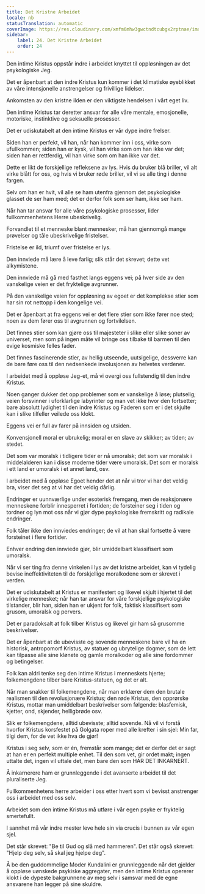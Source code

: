 ```yaml
---
title: Det Kristne Arbeidet
locale: nb
statusTranslation: automatic
coverImage: https://res.cloudinary.com/xmfm6mhw3gwctndtcubgx2rptnae/image/upload/v1741354419/small_cover_la_gran_rebelion_28716e29d2.webp
sidebar:
    label: 24. Det Kristne Arbeidet
    order: 24
---
```

Den intime Kristus oppstår indre i arbeidet knyttet til oppløsningen av det psykologiske Jeg.

Det er åpenbart at den indre Kristus kun kommer i det klimatiske øyeblikket av våre intensjonelle anstrengelser og frivillige lidelser.

Ankomsten av den kristne ilden er den viktigste hendelsen i vårt eget liv.

Den intime Kristus tar deretter ansvar for alle våre mentale, emosjonelle, motoriske, instinktive og seksuelle prosesser.

Det er udiskutabelt at den intime Kristus er vår dype indre frelser.

Siden han er perfekt, vil han, når han kommer inn i oss, virke som ufullkommen; siden han er kysk, vil han virke som om han ikke var det; siden han er rettferdig, vil han virke som om han ikke var det.

Dette er likt de forskjellige refleksene av lys. Hvis du bruker blå briller, vil alt virke blått for oss, og hvis vi bruker røde briller, vil vi se alle ting i denne fargen.

Selv om han er hvit, vil alle se ham utenfra gjennom det psykologiske glasset de ser ham med; det er derfor folk som ser ham, ikke ser ham.

Når han tar ansvar for alle våre psykologiske prosesser, lider fullkommenhetens Herre ubeskrivelig.

Forvandlet til et menneske blant mennesker, må han gjennomgå mange prøvelser og tåle ubeskrivelige fristelser.

Fristelse er ild, triumf over fristelse er lys.

Den innviede må lære å leve farlig; slik står det skrevet; dette vet alkymistene.

Den innviede må gå med fasthet langs eggens vei; på hver side av den vanskelige veien er det fryktelige avgrunner.

På den vanskelige veien for oppløsning av egoet er det komplekse stier som har sin rot nettopp i den kongelige vei.

Det er åpenbart at fra eggens vei er det flere stier som ikke fører noe sted; noen av dem fører oss til avgrunnen og fortvilelsen.

Det finnes stier som kan gjøre oss til majesteter i slike eller slike soner av universet, men som på ingen måte vil bringe oss tilbake til barmen til den evige kosmiske felles fader.

Det finnes fascinerende stier, av hellig utseende, uutsigelige, dessverre kan de bare føre oss til den nedsenkede involusjonen av helvetes verdener.

I arbeidet med å oppløse Jeg-et, må vi overgi oss fullstendig til den indre Kristus.

Noen ganger dukker det opp problemer som er vanskelige å løse; plutselig; veien forsvinner i uforklarlige labyrinter og man vet ikke hvor den fortsetter; bare absolutt lydighet til den indre Kristus og Faderen som er i det skjulte kan i slike tilfeller veilede oss klokt.

Eggens vei er full av farer på innsiden og utsiden.

Konvensjonell moral er ubrukelig; moral er en slave av skikker; av tiden; av stedet.

Det som var moralsk i tidligere tider er nå umoralsk; det som var moralsk i middelalderen kan i disse moderne tider være umoralsk. Det som er moralsk i ett land er umoralsk i et annet land, osv.

I arbeidet med å oppløse Egoet hender det at når vi tror vi har det veldig bra, viser det seg at vi har det veldig dårlig.

Endringer er uunnværlige under esoterisk fremgang, men de reaksjonære menneskene forblir innesperret i fortiden; de forsteiner seg i tiden og tordner og lyn mot oss når vi gjør dype psykologiske fremskritt og radikale endringer.

Folk tåler ikke den innviedes endringer; de vil at han skal fortsette å være forsteinet i flere fortider.

Enhver endring den innviede gjør, blir umiddelbart klassifisert som umoralsk.

Når vi ser ting fra denne vinkelen i lys av det kristne arbeidet, kan vi tydelig bevise ineffektiviteten til de forskjellige moralkodene som er skrevet i verden.

Det er udiskutabelt at Kristus er manifestert og likevel skjult i hjertet til det virkelige mennesket; når han tar ansvar for våre forskjellige psykologiske tilstander, blir han, siden han er ukjent for folk, faktisk klassifisert som grusom, umoralsk og pervers.

Det er paradoksalt at folk tilber Kristus og likevel gir ham så grusomme beskrivelser.

Det er åpenbart at de ubevisste og sovende menneskene bare vil ha en historisk, antropomorf Kristus, av statuer og ubrytelige dogmer, som de lett kan tilpasse alle sine klønete og gamle moralkoder og alle sine fordommer og betingelser.

Folk kan aldri tenke seg den intime Kristus i menneskets hjerte; folkemengdene tilber bare Kristus-statuen, og det er alt.

Når man snakker til folkemengdene, når man erklærer dem den brutale realismen til den revolusjonære Kristus; den røde Kristus, den opprørske Kristus, mottar man umiddelbart beskrivelser som følgende: blasfemisk, kjetter, ond, skjender, helligbrøde osv.

Slik er folkemengdene, alltid ubevisste; alltid sovende. Nå vil vi forstå hvorfor Kristus korsfestet på Golgata roper med alle krefter i sin sjel: Min far, tilgi dem, for de vet ikke hva de gjør!

Kristus i seg selv, som er én, fremstår som mange; det er derfor det er sagt at han er en perfekt multiple enhet. Til den som vet, gir ordet makt; ingen uttalte det, ingen vil uttale det, men bare den som HAR DET INKARNERT.

Å inkarnerere ham er grunnleggende i det avanserte arbeidet til det pluraliserte Jeg.

Fullkommenhetens herre arbeider i oss etter hvert som vi bevisst anstrenger oss i arbeidet med oss selv.

Arbeidet som den intime Kristus må utføre i vår egen psyke er fryktelig smertefullt.

I sannhet må vår indre mester leve hele sin via crucis i bunnen av vår egen sjel.

Det står skrevet: "Be til Gud og slå med hammeren". Det står også skrevet: "Hjelp deg selv, så skal jeg hjelpe deg".

Å be den guddommelige Moder Kundalini er grunnleggende når det gjelder å oppløse uønskede psykiske aggregater, men den intime Kristus opererer klokt i de dypeste bakgrunnene av meg selv i samsvar med de egne ansvarene han legger på sine skuldre.

